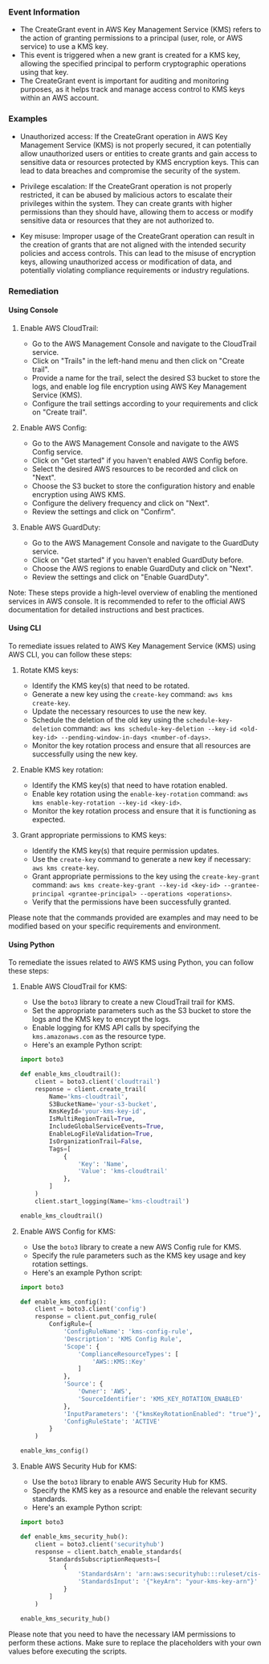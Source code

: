 
### Event Information

- The CreateGrant event in AWS Key Management Service (KMS) refers to the action of granting permissions to a principal (user, role, or AWS service) to use a KMS key.
- This event is triggered when a new grant is created for a KMS key, allowing the specified principal to perform cryptographic operations using that key.
- The CreateGrant event is important for auditing and monitoring purposes, as it helps track and manage access control to KMS keys within an AWS account.


### Examples

- Unauthorized access: If the CreateGrant operation in AWS Key Management Service (KMS) is not properly secured, it can potentially allow unauthorized users or entities to create grants and gain access to sensitive data or resources protected by KMS encryption keys. This can lead to data breaches and compromise the security of the system.

- Privilege escalation: If the CreateGrant operation is not properly restricted, it can be abused by malicious actors to escalate their privileges within the system. They can create grants with higher permissions than they should have, allowing them to access or modify sensitive data or resources that they are not authorized to.

- Key misuse: Improper usage of the CreateGrant operation can result in the creation of grants that are not aligned with the intended security policies and access controls. This can lead to the misuse of encryption keys, allowing unauthorized access or modification of data, and potentially violating compliance requirements or industry regulations.

### Remediation

#### Using Console

1. Enable AWS CloudTrail: 
   - Go to the AWS Management Console and navigate to the CloudTrail service.
   - Click on "Trails" in the left-hand menu and then click on "Create trail".
   - Provide a name for the trail, select the desired S3 bucket to store the logs, and enable log file encryption using AWS Key Management Service (KMS).
   - Configure the trail settings according to your requirements and click on "Create trail".

2. Enable AWS Config:
   - Go to the AWS Management Console and navigate to the AWS Config service.
   - Click on "Get started" if you haven't enabled AWS Config before.
   - Select the desired AWS resources to be recorded and click on "Next".
   - Choose the S3 bucket to store the configuration history and enable encryption using AWS KMS.
   - Configure the delivery frequency and click on "Next".
   - Review the settings and click on "Confirm".

3. Enable AWS GuardDuty:
   - Go to the AWS Management Console and navigate to the GuardDuty service.
   - Click on "Get started" if you haven't enabled GuardDuty before.
   - Choose the AWS regions to enable GuardDuty and click on "Next".
   - Review the settings and click on "Enable GuardDuty".

Note: These steps provide a high-level overview of enabling the mentioned services in AWS console. It is recommended to refer to the official AWS documentation for detailed instructions and best practices.

#### Using CLI

To remediate issues related to AWS Key Management Service (KMS) using AWS CLI, you can follow these steps:

1. Rotate KMS keys:
   - Identify the KMS key(s) that need to be rotated.
   - Generate a new key using the `create-key` command: `aws kms create-key`.
   - Update the necessary resources to use the new key.
   - Schedule the deletion of the old key using the `schedule-key-deletion` command: `aws kms schedule-key-deletion --key-id <old-key-id> --pending-window-in-days <number-of-days>`.
   - Monitor the key rotation process and ensure that all resources are successfully using the new key.

2. Enable KMS key rotation:
   - Identify the KMS key(s) that need to have rotation enabled.
   - Enable key rotation using the `enable-key-rotation` command: `aws kms enable-key-rotation --key-id <key-id>`.
   - Monitor the key rotation process and ensure that it is functioning as expected.

3. Grant appropriate permissions to KMS keys:
   - Identify the KMS key(s) that require permission updates.
   - Use the `create-key` command to generate a new key if necessary: `aws kms create-key`.
   - Grant appropriate permissions to the key using the `create-key-grant` command: `aws kms create-key-grant --key-id <key-id> --grantee-principal <grantee-principal> --operations <operations>`.
   - Verify that the permissions have been successfully granted.

Please note that the commands provided are examples and may need to be modified based on your specific requirements and environment.

#### Using Python

To remediate the issues related to AWS KMS using Python, you can follow these steps:

1. Enable AWS CloudTrail for KMS:
   - Use the `boto3` library to create a new CloudTrail trail for KMS.
   - Set the appropriate parameters such as the S3 bucket to store the logs and the KMS key to encrypt the logs.
   - Enable logging for KMS API calls by specifying the `kms.amazonaws.com` as the resource type.
   - Here's an example Python script:

   ```python
   import boto3

   def enable_kms_cloudtrail():
       client = boto3.client('cloudtrail')
       response = client.create_trail(
           Name='kms-cloudtrail',
           S3BucketName='your-s3-bucket',
           KmsKeyId='your-kms-key-id',
           IsMultiRegionTrail=True,
           IncludeGlobalServiceEvents=True,
           EnableLogFileValidation=True,
           IsOrganizationTrail=False,
           Tags=[
               {
                   'Key': 'Name',
                   'Value': 'kms-cloudtrail'
               },
           ]
       )
       client.start_logging(Name='kms-cloudtrail')

   enable_kms_cloudtrail()
   ```

2. Enable AWS Config for KMS:
   - Use the `boto3` library to create a new AWS Config rule for KMS.
   - Specify the rule parameters such as the KMS key usage and key rotation settings.
   - Here's an example Python script:

   ```python
   import boto3

   def enable_kms_config():
       client = boto3.client('config')
       response = client.put_config_rule(
           ConfigRule={
               'ConfigRuleName': 'kms-config-rule',
               'Description': 'KMS Config Rule',
               'Scope': {
                   'ComplianceResourceTypes': [
                       'AWS::KMS::Key'
                   ]
               },
               'Source': {
                   'Owner': 'AWS',
                   'SourceIdentifier': 'KMS_KEY_ROTATION_ENABLED'
               },
               'InputParameters': '{"kmsKeyRotationEnabled": "true"}',
               'ConfigRuleState': 'ACTIVE'
           }
       )

   enable_kms_config()
   ```

3. Enable AWS Security Hub for KMS:
   - Use the `boto3` library to enable AWS Security Hub for KMS.
   - Specify the KMS key as a resource and enable the relevant security standards.
   - Here's an example Python script:

   ```python
   import boto3

   def enable_kms_security_hub():
       client = boto3.client('securityhub')
       response = client.batch_enable_standards(
           StandardsSubscriptionRequests=[
               {
                   'StandardsArn': 'arn:aws:securityhub:::ruleset/cis-aws-foundations-benchmark/v/1.2.0',
                   'StandardsInput': '{"keyArn": "your-kms-key-arn"}'
               }
           ]
       )

   enable_kms_security_hub()
   ```

Please note that you need to have the necessary IAM permissions to perform these actions. Make sure to replace the placeholders with your own values before executing the scripts.

